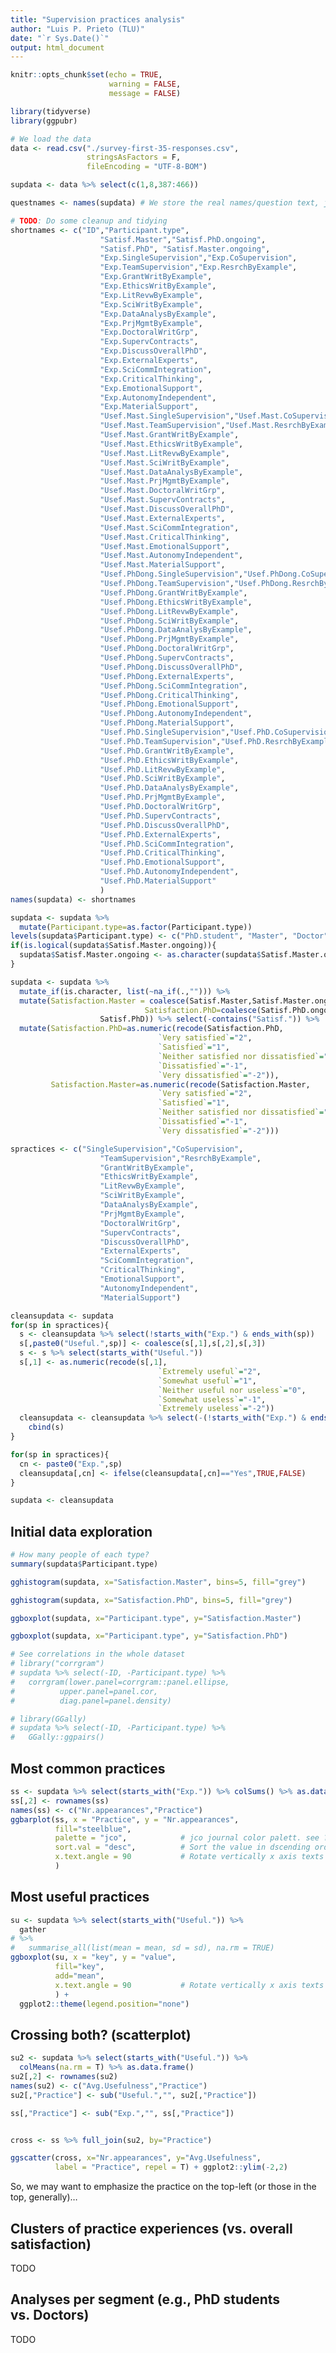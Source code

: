 ```yaml
---
title: "Supervision practices analysis"
author: "Luis P. Prieto (TLU)"
date: "`r Sys.Date()`"
output: html_document
---
```


```r
knitr::opts_chunk$set(echo = TRUE,
                      warning = FALSE,
                      message = FALSE)

library(tidyverse)
library(ggpubr)

# We load the data
data <- read.csv("./survey-first-35-responses.csv",
                 stringsAsFactors = F,
                 fileEncoding = "UTF-8-BOM")

supdata <- data %>% select(c(1,8,387:466))

questnames <- names(supdata) # We store the real names/question text, just in case it's useful later

# TODO: Do some cleanup and tidying
shortnames <- c("ID","Participant.type",
                    "Satisf.Master","Satisf.PhD.ongoing",
                    "Satisf.PhD", "Satisf.Master.ongoing",
                    "Exp.SingleSupervision","Exp.CoSupervision",
                    "Exp.TeamSupervision","Exp.ResrchByExample",
                    "Exp.GrantWritByExample",
                    "Exp.EthicsWritByExample",
                    "Exp.LitRevwByExample",
                    "Exp.SciWritByExample",
                    "Exp.DataAnalysByExample",
                    "Exp.PrjMgmtByExample",
                    "Exp.DoctoralWritGrp",
                    "Exp.SupervContracts",
                    "Exp.DiscussOverallPhD",
                    "Exp.ExternalExperts",
                    "Exp.SciCommIntegration",
                    "Exp.CriticalThinking",
                    "Exp.EmotionalSupport",
                    "Exp.AutonomyIndependent",
                    "Exp.MaterialSupport",
                    "Usef.Mast.SingleSupervision","Usef.Mast.CoSupervision",
                    "Usef.Mast.TeamSupervision","Usef.Mast.ResrchByExample",
                    "Usef.Mast.GrantWritByExample",
                    "Usef.Mast.EthicsWritByExample",
                    "Usef.Mast.LitRevwByExample",
                    "Usef.Mast.SciWritByExample",
                    "Usef.Mast.DataAnalysByExample",
                    "Usef.Mast.PrjMgmtByExample",
                    "Usef.Mast.DoctoralWritGrp",
                    "Usef.Mast.SupervContracts",
                    "Usef.Mast.DiscussOverallPhD",
                    "Usef.Mast.ExternalExperts",
                    "Usef.Mast.SciCommIntegration",
                    "Usef.Mast.CriticalThinking",
                    "Usef.Mast.EmotionalSupport",
                    "Usef.Mast.AutonomyIndependent",
                    "Usef.Mast.MaterialSupport",
                    "Usef.PhDong.SingleSupervision","Usef.PhDong.CoSupervision",
                    "Usef.PhDong.TeamSupervision","Usef.PhDong.ResrchByExample",
                    "Usef.PhDong.GrantWritByExample",
                    "Usef.PhDong.EthicsWritByExample",
                    "Usef.PhDong.LitRevwByExample",
                    "Usef.PhDong.SciWritByExample",
                    "Usef.PhDong.DataAnalysByExample",
                    "Usef.PhDong.PrjMgmtByExample",
                    "Usef.PhDong.DoctoralWritGrp",
                    "Usef.PhDong.SupervContracts",
                    "Usef.PhDong.DiscussOverallPhD",
                    "Usef.PhDong.ExternalExperts",
                    "Usef.PhDong.SciCommIntegration",
                    "Usef.PhDong.CriticalThinking",
                    "Usef.PhDong.EmotionalSupport",
                    "Usef.PhDong.AutonomyIndependent",
                    "Usef.PhDong.MaterialSupport",
                    "Usef.PhD.SingleSupervision","Usef.PhD.CoSupervision",
                    "Usef.PhD.TeamSupervision","Usef.PhD.ResrchByExample",
                    "Usef.PhD.GrantWritByExample",
                    "Usef.PhD.EthicsWritByExample",
                    "Usef.PhD.LitRevwByExample",
                    "Usef.PhD.SciWritByExample",
                    "Usef.PhD.DataAnalysByExample",
                    "Usef.PhD.PrjMgmtByExample",
                    "Usef.PhD.DoctoralWritGrp",
                    "Usef.PhD.SupervContracts",
                    "Usef.PhD.DiscussOverallPhD",
                    "Usef.PhD.ExternalExperts",
                    "Usef.PhD.SciCommIntegration",
                    "Usef.PhD.CriticalThinking",
                    "Usef.PhD.EmotionalSupport",
                    "Usef.PhD.AutonomyIndependent",
                    "Usef.PhD.MaterialSupport"
                    )
names(supdata) <- shortnames

supdata <- supdata %>%
  mutate(Participant.type=as.factor(Participant.type))
levels(supdata$Participant.type) <- c("PhD.student", "Master", "Doctor") # TODO: add the fourth category, which has no people yet!
if(is.logical(supdata$Satisf.Master.ongoing)){
  supdata$Satisf.Master.ongoing <- as.character(supdata$Satisf.Master.ongoing)
}

supdata <- supdata %>% 
  mutate_if(is.character, list(~na_if(.,""))) %>%
  mutate(Satisfaction.Master = coalesce(Satisf.Master,Satisf.Master.ongoing),
                              Satisfaction.PhD=coalesce(Satisf.PhD.ongoing,
                    Satisf.PhD)) %>% select(-contains("Satisf.")) %>%
  mutate(Satisfaction.PhD=as.numeric(recode(Satisfaction.PhD,
                                 `Very satisfied`="2",
                                 `Satisfied`="1",
                                 `Neither satisfied nor dissatisfied`="0",
                                 `Dissatisfied`="-1",
                                 `Very dissatisfied`="-2")),
         Satisfaction.Master=as.numeric(recode(Satisfaction.Master,
                                 `Very satisfied`="2",
                                 `Satisfied`="1",
                                 `Neither satisfied nor dissatisfied`="0",
                                 `Dissatisfied`="-1",
                                 `Very dissatisfied`="-2")))

spractices <- c("SingleSupervision","CoSupervision",
                    "TeamSupervision","ResrchByExample",
                    "GrantWritByExample",
                    "EthicsWritByExample",
                    "LitRevwByExample",
                    "SciWritByExample",
                    "DataAnalysByExample",
                    "PrjMgmtByExample",
                    "DoctoralWritGrp",
                    "SupervContracts",
                    "DiscussOverallPhD",
                    "ExternalExperts",
                    "SciCommIntegration",
                    "CriticalThinking",
                    "EmotionalSupport",
                    "AutonomyIndependent",
                    "MaterialSupport")

cleansupdata <- supdata
for(sp in spractices){
  s <- cleansupdata %>% select(!starts_with("Exp.") & ends_with(sp))
  s[,paste0("Useful.",sp)] <- coalesce(s[,1],s[,2],s[,3])
  s <- s %>% select(starts_with("Useful."))
  s[,1] <- as.numeric(recode(s[,1],
                                 `Extremely useful`="2",
                                 `Somewhat useful`="1",
                                 `Neither useful nor useless`="0",
                                 `Somewhat useless`="-1",
                                 `Extremely useless`="-2"))
  cleansupdata <- cleansupdata %>% select(-(!starts_with("Exp.") & ends_with(sp))) %>%
    cbind(s)
}

for(sp in spractices){
  cn <- paste0("Exp.",sp)
  cleansupdata[,cn] <- ifelse(cleansupdata[,cn]=="Yes",TRUE,FALSE)
}

supdata <- cleansupdata
```

## Initial data exploration


```r
# How many people of each type?
summary(supdata$Participant.type)

gghistogram(supdata, x="Satisfaction.Master", bins=5, fill="grey")

gghistogram(supdata, x="Satisfaction.PhD", bins=5, fill="grey")

ggboxplot(supdata, x="Participant.type", y="Satisfaction.Master")

ggboxplot(supdata, x="Participant.type", y="Satisfaction.PhD")

# See correlations in the whole dataset
# library("corrgram")
# supdata %>% select(-ID, -Participant.type) %>%
#   corrgram(lower.panel=corrgram::panel.ellipse,
#          upper.panel=panel.cor,
#          diag.panel=panel.density)

# library(GGally)
# supdata %>% select(-ID, -Participant.type) %>%
#   GGally::ggpairs()

```


## Most common practices

```r

ss <- supdata %>% select(starts_with("Exp.")) %>% colSums() %>% as.data.frame()
ss[,2] <- rownames(ss)
names(ss) <- c("Nr.appearances","Practice")
ggbarplot(ss, x = "Practice", y = "Nr.appearances",
          fill="steelblue",
          palette = "jco",            # jco journal color palett. see ?ggpar
          sort.val = "desc",          # Sort the value in dscending order
          x.text.angle = 90           # Rotate vertically x axis texts
          )

```


## Most useful practices

```r

su <- supdata %>% select(starts_with("Useful.")) %>% 
  gather
# %>% 
#   summarise_all(list(mean = mean, sd = sd), na.rm = TRUE)
ggboxplot(su, x = "key", y = "value",
          fill="key",
          add="mean",
          x.text.angle = 90           # Rotate vertically x axis texts
          ) + 
  ggplot2::theme(legend.position="none")

```

## Crossing both? (scatterplot)

```r

su2 <- supdata %>% select(starts_with("Useful.")) %>% 
  colMeans(na.rm = T) %>% as.data.frame()
su2[,2] <- rownames(su2)
names(su2) <- c("Avg.Usefulness","Practice")
su2[,"Practice"] <- sub("Useful.","", su2[,"Practice"])

ss[,"Practice"] <- sub("Exp.","", ss[,"Practice"])


cross <- ss %>% full_join(su2, by="Practice")

ggscatter(cross, x="Nr.appearances", y="Avg.Usefulness",
          label = "Practice", repel = T) + ggplot2::ylim(-2,2)

```

So, we may want to emphasize the practice on the top-left (or those in the top, generally)...

## Clusters of practice experiences (vs. overall satisfaction)

TODO

## Analyses per segment (e.g., PhD students vs. Doctors)

TODO

